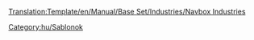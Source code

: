 <noinclude>[[Translation:Template/en/Manual/Base Set/Industries/Navbox Industries]]</noinclude><noinclude>[[Category:hu/Sablonok]]</noinclude>{{en/Navbox|navbar = off
|state = off

|name = Navbox Gazdasági épületek
|title = [[hu/Manual/Gazdasági épületek|Gazdasági épületek]]

|group1 = [[hu/Manual/Éghajlatok|Mérsékelt]]
|list1 = {{en/Nowrap begin}} [[hu/Manual/Base Set/Industries/Acélöntő|Acélöntő]]{{en/·w}} [[hu/Manual/Base Set/Industries/Bank|Bank]]{{en/·w}} [[hu/Manual/Base Set/Industries/Erdő|Erdő]]{{en/·w}} [[hu/Manual/Base Set/Industries/Erőmű|Erőmű]]{{en/·w}} [[hu/Manual/Base Set/Industries/Farm|Farm]]{{en/·w}} [[hu/Manual/Base Set/Industries/Fűrésztelep|Fűrésztelep]]{{en/·w}} [[hu/Manual/Base Set/Industries/Gyár|Gyár]]{{en/·w}} [[hu/Manual/Base Set/Industries/Olajfinomító|Olajfinomító]]{{en/·w}} [[hu/Manual/Base Set/Industries/Olajfúró torony|Olajfúró torony]]{{en/·w}} [[hu/Manual/Base Set/Industries/Olajkút|Olajkút]]{{en/·w}} [[hu/Manual/Base Set/Industries/Szénbánya|Szénbánya]]{{en/·w}} [[hu/Manual/Base Set/Industries/Vasércbánya|Vasércbánya]]{{en/Nowrap end}}

|group2 = [[hu/Manual/Éghajlatok|Szubarktikus]]
|list2 = {{en/Nowrap begin}} [[hu/Manual/Base Set/Industries/Bank|Bank]]{{en/·w}} [[hu/Manual/Base Set/Industries/Aranybánya|Aranybánya]]{{en/·w}} [[hu/Manual/Base Set/Industries/Erdő|Erdő]]{{en/·w}} [[hu/Manual/Base Set/Industries/Erőmű|Erőmű]]{{en/·w}} [[hu/Manual/Base Set/Industries/Farm|Farm]]{{en/·w}} [[hu/Manual/Base Set/Industries/Konzervgyár|Konzervgyár]]{{en/·w}} [[hu/Manual/Base Set/Industries/Nyomda|Nyomda]]{{en/·w}} [[hu/Manual/Base Set/Industries/Olajfinomító|Olajfinomító]]{{en/·w}} [[hu/Manual/Base Set/Industries/Olajkút|Olajkút]]{{en/·w}} [[hu/Manual/Base Set/Industries/Papírgyár|Papírgyár]]{{en/·w}} [[hu/Manual/Base Set/Industries/Szénbánya|Szénbánya]]{{en/Nowrap end}}
|group3 = [[hu/Manual/Éghajlatok|Szubtrópusi]]
|list3 = {{en/Nowrap begin}} [[hu/Manual/Base Set/Industries/Bank|Bank]]{{en/·w}} [[hu/Manual/Base Set/Industries/Farm|Farm]]{{en/·w}} [[hu/Manual/Base Set/Industries/Favágó|Favágó]]{{en/·w}} [[hu/Manual/Base Set/Industries/Gumifa-ültetvény|Gumifa-ültetvény]]{{en/·w}} [[hu/Manual/Base Set/Industries/Gyár|Gyár]]{{en/·w}} [[hu/Manual/Base Set/Industries/Gyémántbánya|Gyémántbánya]]{{en/·w}} [[hu/Manual/Base Set/Industries/Gyümölcsültetvény|Gyümölcsültetvény]]{{en/·w}} [[hu/Manual/Base Set/Industries/Konzervgyár|Konzervgyár]]{{en/·w}} [[hu/Manual/Base Set/Industries/Olajfinomító|Olajfinomító]]{{en/·w}} [[hu/Manual/Base Set/Industries/Olajkút|Olajkút]]{{en/·w}} [[hu/Manual/Base Set/Industries/Rézércbánya|Rézércbánya]]{{en/·w}} [[hu/Manual/Base Set/Industries/Vízforrás|Vízforrás]]{{en/·w}} [[hu/Manual/Base Set/Industries/Víztorony|Víztorony]]{{en/Nowrap end}}

|group4 = [[en/Manual/Climates]]
|list4 = {{en/Nowrap begin}}[[hu/Buborékgenerátor|Buborékgenerátor]]{{en/·w}} [[hu/Cukorbánya|Cukorbánya]]{{en/·w}} [[hu/Cukorkagyár|Cukorkagyár]]{{en/·w}} [[hu/Elemfarm|Elemfarm]]{{en/·w}} [[hu/Játékbolt|Játékbolt]]{{en/·w}} [[hu/Játékgyár|Játékgyár]]{{en/·w}} [[hu/Kólakút|Kólakút]]{{en/·w}} [[hu/Műanyagforrás|Műanyagforrás]]{{en/·w}} [[hu/Tejkaramella-fejtő|Tejkaramella-fejtő]]{{en/·w}} [[hu/Üdítőital-gyár|Üdítőital-gyár]]{{en/·w}} [[hu/Vattacukor-erdő|Vattacukor-erdő]]{{en/Nowrap end}}

}}